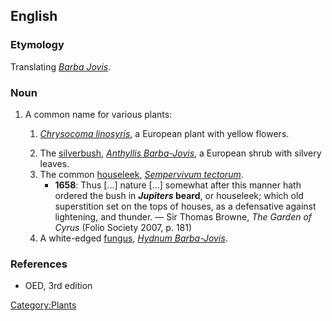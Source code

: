 ==English==

===Etymology===
Translating {{L.}} ''[[Barba Jovis]]''.

===Noun===
{{en-noun|-|sg=[[Jupiter]][['s]] [[beard]]}}

# A common name for various plants:
##{{obsolete}} ''[[Chrysocoma linosyris]]'', a European plant with yellow flowers.
## The [[silverbush]], ''[[Anthyllis Barba-Jovis]]'', a European shrub with silvery leaves.
## The common [[houseleek]], ''[[Sempervivum tectorum]]''.
##*'''1658''': Thus [...] nature [...] somewhat after this manner hath ordered the bush in '''''Jupiters'' beard''', or houseleek; which old superstition set on the tops of houses, as a defensative against lightening, and thunder. — Sir Thomas Browne, ''The Garden of Cyrus'' (Folio Society 2007, p. 181)
## A white-edged [[fungus]], ''[[Hydnum Barba-Jovis]]''.

===References===
*OED, 3rd edition

[[Category:Plants]]